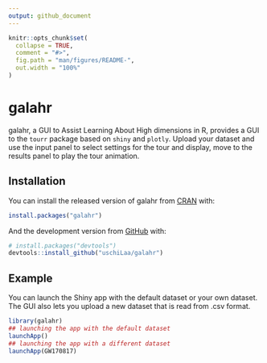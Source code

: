 ```yaml
---
output: github_document
---
```


<!-- README.md is generated from README.Rmd. Please edit that file -->

```r
knitr::opts_chunk$set(
  collapse = TRUE,
  comment = "#>",
  fig.path = "man/figures/README-",
  out.width = "100%"
)
```
# galahr

<!-- badges: start -->
<!-- badges: end -->

galahr, a GUI to Assist Learning About High dimensions in R, provides a GUI to the `tourr` package based on `shiny` and `plotly`. Upload your dataset and use the input panel to select settings for the tour and display, move to the results panel to play the tour animation.

## Installation

You can install the released version of galahr from [CRAN](https://CRAN.R-project.org) with:

``` r
install.packages("galahr")
```

And the development version from [GitHub](https://github.com/) with:

``` r
# install.packages("devtools")
devtools::install_github("uschiLaa/galahr")
```
## Example

You can launch the Shiny app with the default dataset or your own dataset. The GUI also lets you upload a new dataset that is read from .csv format.

```r
library(galahr)
## launching the app with the default dataset
launchApp()
## launching the app with a different dataset
launchApp(GW170817)
```

